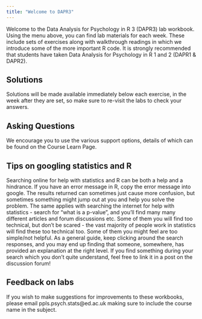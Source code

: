 ```yaml
---
title: "Welcome to DAPR3"
---
```



Welcome to the Data Analysis for Psychology in R 3 (DAPR3) lab workbook. Using the menu above, you can find lab materials for each week. These include sets of exercises along with walkthrough readings in which we introduce some of the more important R code. It is strongly recommended that students have taken Data Analysis for Psychology in R 1 and 2 (DAPR1 & DAPR2).

## Solutions
Solutions will be made available immediately below each exercise, in the week after they are set, so make sure to re-visit the labs to check your answers.

## Asking Questions
We encourage you to use the various support options, details of which can be found on the Course Learn Page.

## Tips on googling statistics and R
Searching online for help with statistics and R can be both a help and a hindrance.
If you have an error message in R, copy the error message into google. The results returned can sometimes just cause more confusion, but sometimes something might jump out at you and help you solve the problem. The same applies with searching the internet for help with statistics - search for “what is a p-value”, and you’ll find many many different articles and forum discussions etc. Some of them you will find too technical, but don’t be scared - the vast majority of people work in statistics will find these too technical too. Some of them you might feel are too simple/not helpful. As a general guide, keep clicking around the search responses, and you may end up finding that someone, somewhere, has provided an explanation at the right level. If you find something during your search which you don’t quite understand, feel free to link it in a post on the discussion forum!

## Feedback on labs
If you wish to make suggestions for improvements to these workbooks, please email ppls.psych.stats@ed.ac.uk making sure to include the course name in the subject.